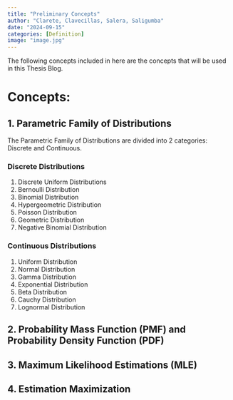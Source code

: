 ```yaml
---
title: "Preliminary Concepts"
author: "Clarete, Clavecillas, Salera, Saligumba"
date: "2024-09-15"
categories: [Definition]
image: "image.jpg"
---
```


The following concepts included in here are the concepts that will be used in this Thesis Blog. 

# Concepts: 
## 1. Parametric Family of Distributions
The Parametric Family of Distributions are divided into 2 categories: Discrete and Continuous. 

### Discrete Distributions

1. Discrete Uniform Distributions
2. Bernoulli Distribution
3. Binomial Distribution
4. Hypergeometric Distribution 
5. Poisson Distribution
6. Geometric Distribution
7. Negative Binomial Distribution

### Continuous Distributions

1. Uniform Distribution
2. Normal Distribution
3. Gamma Distribution
4. Exponential Distribution
5. Beta Distribution
6. Cauchy Distribution
7. Lognormal Distribution

## 2. Probability Mass Function (PMF) and Probability Density Function (PDF)


## 3. Maximum Likelihood Estimations (MLE)


## 4. Estimation Maximization